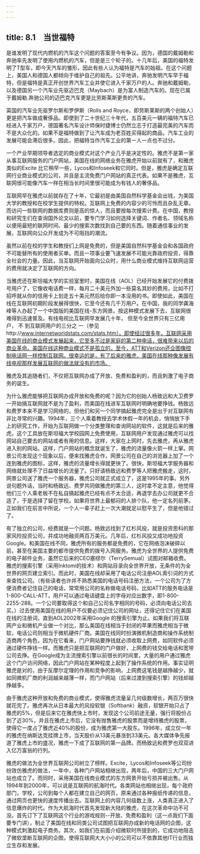 ```yaml
---
---
---
```

title: 8.1　当世福特
---



是谁发明了现代内燃机的汽车这个问题的答案至今有争议。因为，德国的戴姆勒和奔驰率先发明了使用内燃机的汽车，但是是三个轮子的。十几年后，美国的福特发明了T型车，即今天汽车的雏形，因此有些人认为福特是汽车的始祖。在这个问题上，美国人和德国人都倾向于维护自己的祖先。公平地讲，奔驰发明汽车早于福特，但是福特是真正开创世界汽车工业并使它进入千家万户的人。奔驰和戴姆勒，以及德国另一个汽车业先驱迈巴克（Maybach）是为富人制造汽车的。现在已属于戴姆勒.奔驰公司的迈巴克汽车更是比劳斯莱斯更贵的汽车。

英国的汽车业先驱罗尔斯和罗伊斯（Rolls and Royce，即劳斯莱斯的两个创始人）更是把汽车做成奢侈品。即使到了二十世纪三十年代，五百美元一辆的福特汽车已经进入千家万户，德国著名汽车设计师保时捷博士仍然立志于打造最完美的汽车而不是大众化的。如果不是福特做到了让汽车成为老百姓买得起的商品，汽车工业的发展可能会滞后很多。因此，把福特当作汽车工业的第一人一点也不过分。

一个产业早期领导者选定的商业模式对这个产业几乎是决定性的。雅虎不是第一家从事互联网服务的门户网站，美国在线的网络业务在雅虎开始以前就有了，和雅虎类似的Excite 比它稍早一些，Lycos和Infoseek和它同时。但是，雅虎是确定互联网行业商业模式的公司，并且是主流免费门户网站的真正代表。如果不是雅虎，互联网很可能像汽车一样在相当长时间里很可能成为有钱人的奢侈品。

互联网早在雅虎以前就存在了十年，它最初是由美国自然科学基金会出钱，为美国大学的教授和在校学生提供的特权。互联网上免费的内容少的可怜而且杂乱无章。而访问一些联网的数据库费则是高的惊人，而且要按每次搜索计费。在中国，教授和研究生们在查询国外论文以前，要专门学习如何选择关键词、作者名、领域名称以便用最短的联网时间、最少的搜索次数找到自己要的东西。随着通信事业的发展，互联网向公众开发成为不可阻挡的潮流。

虽然以前在校的学生和教授们上网是免费的，但是美国自然科学基金会和各国政府不可能替所有的使用者买单。而且一项事业要飞速发展不可能光靠政府投资，得靠全社会的力量。因此，当互联网开始面向公众时，用什么商业模式维持互联网运营的费用就决定了互联网的方向。

当雅虎还在斯坦福大学的实验室里时，美国在线（AOL）已经开始发展它的付费拨号用户了，它像收电话费一样，每月二十美元外加一些莫名其妙的费用，比如不打招呼就从你的信用卡上划走五十美元然后给你即一本没用的书。即使如此，美国在线在互联网初期阶段发展得很快，它至今还有几千万用户。在中国，我的同学龚海峰等人办起了一个中国版的美国在线-东方网景。按这种模式发展下去，互联网很难得到迅速普及。有线电视比互联网早发展几十年， 但至今全世界只有三亿用户， 不 到互联网用户的三分之 一（参见http://www.internetworldstats.com/stats.htm）。即使经过很多年，互联网采用美国在线的商业模式发展起来，它至多不过是家庭的第二种电话，很难带来以后的商业革命。美国在线这种商业模式不是孤立的，至今，ATT和Verizon还企图像控制电话网一样控制互联网。很幸运的是，有了后来的雅虎，美国在线那种像发展有线电视那样发展互联网的做法就没有的市场。

雅虎及其追随者们，不仅把互联网办成了开放、免费和盈利的，而且刺激了电子商务的诞生。

为什么雅虎能够把互联网办成开放和免费的呢？因为它的创始人杨致远和大卫费罗一开始搞互联网就不是为了盈利，而美国在线进军互联网时明确地要挣钱。杨致远和费罗本来不是学习网络的，但他们和另一个同学搞起雅虎完全是出于对互联网有非比寻常的兴趣。1994年，三个人乘着教授去学术休假一年的机会，悄悄放下手上的研究工作，开始为互联网做一个分类整理和查询网站的软件，这就是后来的雅虎。这个工具放在斯坦福大学校园网上免费使用，互联网用户发现通过雅虎可以找网站自己要去的网站或者有用的信息。这样，大家在上网时，先去雅虎，再从雅虎进入别的网站。这样，门户网站的概念就诞生了，雅虎的流量像火箭一样上窜。网景公司发现这个现象以后，便来找雅虎合作，网景公司在自己的浏览器上加了一个连到雅虎的图标，这样，雅虎的流量增长得就更快了。很快，斯坦福大学服务器和网络就处理不了日益增长的流量了。只好请杨致远和费罗等人把雅虎搬走，这时，网景公司送了雅虎一个服务器，雅虎公司就正式成立了，这是1995年的事。另外说句题外话，当时和杨致远、费罗共同做雅虎的第三人，这时拿不定主意，他觉得他们三个人乘老板不在私自搞起雅虎已经有点不太合适，再退学去办公司就更不合适了，于是选择了留在学校。如果将世界上最郁闷的人排个队，他一定名列前茅。正如我们在前言中所说，一个人一辈子赶上一次大潮就足以慰平生了，但是他错过了。

有了独立的公司，经费就是一个问题。杨致远找到了红杉风投，就是投资思科的那家风险投资公司，并成功地融资两百万美元。几年后，红杉风投又成功地投资Google。和美国在线不同，雅虎所有的服务都是免费的，它在网络泡沫破碎以前，甚至在美国主要的都市提供免费的拨号入网服务。雅虎为全世界的人提供免费的电子邮件业务，虽然它后来的CEO塞缪尔（TerrySemual）试图对邮箱收费。雅虎的搜索引擎（采用Inktomi的技术）和网站目录向全世界开放，无条件的为全世界的网页建立索引。而此时，美国在线却采用了电话公司注册AOL索引词的方式来查找公司。（有些读者也许并不熟悉美国的电话号码注册方法，一个公司为了方便消费者记住自己的电话，常常用公司的名称做电话号码，比如ATT的服务电话是1-800-CALL-ATT，用户可以通过电话键盘上的字母对应出数字，即1-800-2255-288。一个公司要取得这个和自己公司名字相同的号码，必须向电话公司去买。）过去使用美国在线的用户不仅要必须记住公司的网址，还得记住它们在美国在线的注册词，直到AOL2002年采用Google 的搜索引擎为止。如果我们将互联网产业和微机产业做一个对比，那么美国在线相当于封闭的苹果而雅虎相当于微软，电话公司则相当于微机硬件厂商。美国在线同时扮演微机制造商和操作系统制造商两个角色，因为在它看来，门户网站要挣钱就必须收取上网费，如同软件必须通过硬件挣钱一样。而雅虎只是把互联网的门户做好，上网费的钱交给电话和宽带公司去挣。在Google成为主流搜索引擎以前很长的时间里，大量的用户通过雅虎这个门户访问网络，因此门户网站在某种程度上起到了操作系统的作用。事实证明雅虎是对的，由于反摩尔定理的作用和竞争的影响，上网费这笔钱是越挣越少，就如同微机厂商的利润越来越薄一样，而门户网站（后来过渡到搜索引擎）的钱却越挣越多。

由于雅虎这种开放和免费的商业模式，使得雅虎流量呈几何级数增长，两百万很快就花完了。雅虎再次从日本最大的风投软银（Softbank）融资，软银开始只占了雅虎的5%，但是后来它在雅虎快上市时，发现这个公司前途无量，强行将股份占到了近30%，并且在雅虎上市后，它没有抛售雅虎的股票而是增持雅虎的股票，使得它一度占了雅虎近40%的股份，成为雅虎第一大股东。1996年，成立仅一年的雅虎在纳斯达克挂牌上市，当天股价从13美元暴涨到33美元。各大媒体争先报道了雅虎上市的盛况，雅虎一下成了互联网的第一品牌。而杨致远和费罗也双双进入亿万富翁的行列。

雅虎的做法为全世界互联网公司树立了榜样。Excite，Lycos和Infoseek等公司纷纷效仿雅虎的做法，一年中，各种门户网站相继出现，两年后，中国的三大门户网站也成立了。而同时，采用美国在线商业模式的东方网景开始亏损并被出售。从1994年到2000年，可以说是互联网的航海时代。各类网站也相继出现，每个政府部门，学校，公司到每个人都在建立自己的网页，原来通过各种报纸传递的信息，通过网页也更快的速度传播出去。互联网上的内容几何级数上涨，人类真正进入了信息爆炸的时代。作为大航海时代首先发现新大陆的雅虎，在这次革命中功不可没。首先订下了互联网这个行业的游戏规则--开放、免费和盈利（这一点我们下面要专门讲），制止了美国在线和同类公司试图把互联网办成新的电话网的企图，这种模式刺激起电子商务。其次，如我们在前面介绍微软时所提到的，它成功地阻击了微软垄断互联网的企图，使得互联网大大小小的公司可以不依靠其他IT行业而独立生存和发展。
